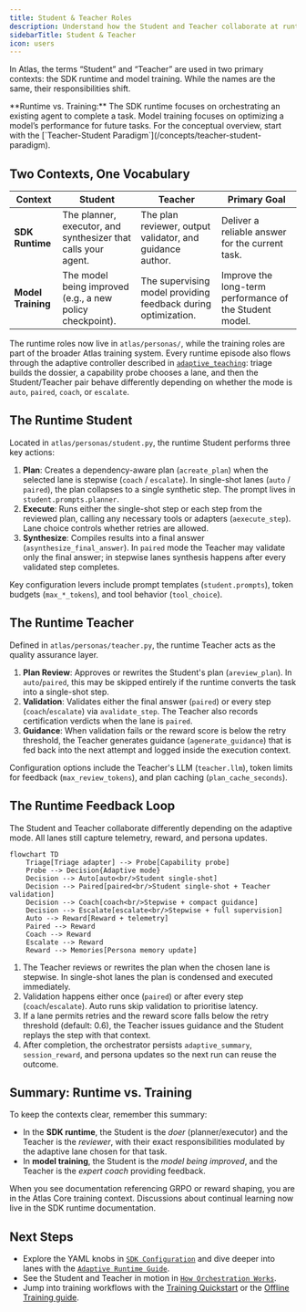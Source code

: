 ```yaml
---
title: Student & Teacher Roles
description: Understand how the Student and Teacher collaborate at runtime and how those roles differ from ATLAS training.
sidebarTitle: Student & Teacher
icon: users
---
```


In Atlas, the terms “Student” and “Teacher” are used in two primary contexts: the SDK runtime and model training. While the names are the same, their responsibilities shift.

<Note>
**Runtime vs. Training:** The SDK runtime focuses on orchestrating an existing agent to complete a task. Model training focuses on optimizing a model’s performance for future tasks. For the conceptual overview, start with the [`Teacher-Student Paradigm`](/concepts/teacher-student-paradigm).
</Note>

## Two Contexts, One Vocabulary

| Context | Student | Teacher | Primary Goal |
|---------|---------|---------|---------------|
| **SDK Runtime** | The planner, executor, and synthesizer that calls your agent. | The plan reviewer, output validator, and guidance author. | Deliver a reliable answer for the current task. |
| **Model Training** | The model being improved (e.g., a new policy checkpoint). | The supervising model providing feedback during optimization. | Improve the long-term performance of the Student model. |

The runtime roles now live in `atlas/personas/`, while the training roles are part of the broader Atlas training system. Every runtime episode also flows through the adaptive controller described in [`adaptive_teaching`](/sdk/configuration#adaptive_teaching): triage builds the dossier, a capability probe chooses a lane, and then the Student/Teacher pair behave differently depending on whether the mode is `auto`, `paired`, `coach`, or `escalate`.

## The Runtime Student

Located in `atlas/personas/student.py`, the runtime Student performs three key actions:

1. **Plan**: Creates a dependency-aware plan (`acreate_plan`) when the selected lane is stepwise (`coach` / `escalate`). In single-shot lanes (`auto` / `paired`), the plan collapses to a single synthetic step. The prompt lives in `student.prompts.planner`.
2. **Execute**: Runs either the single-shot step or each step from the reviewed plan, calling any necessary tools or adapters (`aexecute_step`). Lane choice controls whether retries are allowed.
3. **Synthesize**: Compiles results into a final answer (`asynthesize_final_answer`). In `paired` mode the Teacher may validate only the final answer; in stepwise lanes synthesis happens after every validated step completes.

Key configuration levers include prompt templates (`student.prompts`), token budgets (`max_*_tokens`), and tool behavior (`tool_choice`).

## The Runtime Teacher

Defined in `atlas/personas/teacher.py`, the runtime Teacher acts as the quality assurance layer.

1. **Plan Review**: Approves or rewrites the Student's plan (`areview_plan`). In `auto`/`paired`, this may be skipped entirely if the runtime converts the task into a single-shot step.
2. **Validation**: Validates either the final answer (`paired`) or every step (`coach`/`escalate`) via `avalidate_step`. The Teacher also records certification verdicts when the lane is `paired`.
3. **Guidance**: When validation fails or the reward score is below the retry threshold, the Teacher generates guidance (`agenerate_guidance`) that is fed back into the next attempt and logged inside the execution context.

Configuration options include the Teacher's LLM (`teacher.llm`), token limits for feedback (`max_review_tokens`), and plan caching (`plan_cache_seconds`).

## The Runtime Feedback Loop

The Student and Teacher collaborate differently depending on the adaptive mode. All lanes still capture telemetry, reward, and persona updates.

```mermaid
flowchart TD
    Triage[Triage adapter] --> Probe[Capability probe]
    Probe --> Decision{Adaptive mode}
    Decision --> Auto[auto<br/>Student single-shot]
    Decision --> Paired[paired<br/>Student single-shot + Teacher validation]
    Decision --> Coach[coach<br/>Stepwise + compact guidance]
    Decision --> Escalate[escalate<br/>Stepwise + full supervision]
    Auto --> Reward[Reward + telemetry]
    Paired --> Reward
    Coach --> Reward
    Escalate --> Reward
    Reward --> Memories[Persona memory update]
```

1. The Teacher reviews or rewrites the plan when the chosen lane is stepwise. In single-shot lanes the plan is condensed and executed immediately.
2. Validation happens either once (`paired`) or after every step (`coach`/`escalate`). Auto runs skip validation to prioritise latency.
3. If a lane permits retries and the reward score falls below the retry threshold (default: 0.6), the Teacher issues guidance and the Student replays the step with that context.
4. After completion, the orchestrator persists `adaptive_summary`, `session_reward`, and persona updates so the next run can reuse the outcome.

## Summary: Runtime vs. Training

To keep the contexts clear, remember this summary:

- In the **SDK runtime**, the Student is the *doer* (planner/executor) and the Teacher is the *reviewer*, with their exact responsibilities modulated by the adaptive lane chosen for that task.
- In **model training**, the Student is the *model being improved*, and the Teacher is the *expert coach* providing feedback.

When you see documentation referencing GRPO or reward shaping, you are in the Atlas Core training context. Discussions about continual learning now live in the SDK runtime documentation.

## Next Steps

- Explore the YAML knobs in [`SDK Configuration`](/sdk/configuration) and dive deeper into lanes with the [`Adaptive Runtime Guide`](../runtime_adaptive_flow.md).
- See the Student and Teacher in motion in [`How Orchestration Works`](/sdk/orchestration).
- Jump into training workflows with the [Training Quickstart](/quickstart) or the [Offline Training guide](/training/offline/grpo-training).
